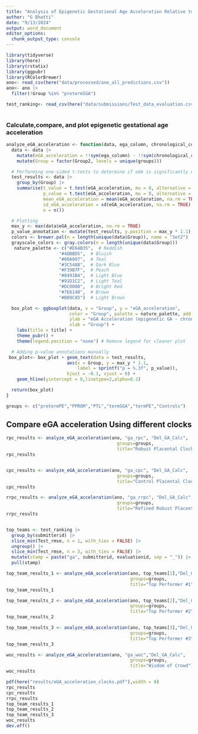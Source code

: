 ```yaml
---
title: "Analysis of Epigenetic Gestational Age Acceleration Relative to Chronological Age"
author: "G Bhatti"
date: "9/13/2024"
output: word_document
editor_options:
  chunk_output_type: console
---
```


```r
library(tidyverse)
library(here)
library(rstatix)
library(ggpubr)
library(RColorBrewer)
ano<- read_csv(here("data/processed/ano_all_predictions.csv"))
ano<- ano |> 
  filter(!Group %in% "pretermSGA")

test_ranking<- read_csv(here("data/submissions/Test_data_evaluation.csv"))
               
```

### Calculate,compare, and plot epigenetic gestational age acceleration 
```r

analyze_eGA_acceleration <- function(data, ega_column, chronological_column, groups, title=NULL) {
  data <- data |> 
    mutate(eGA_acceleration = !!sym(ega_column) - !!sym(chronological_column)) |> 
    mutate(Group = factor(Group2, levels = unique(groups)))

  # Performing one-sided t-tests to determine if eGA is significantly different from chronological age
  test_results <- data |> 
    group_by(Group) |> 
    summarise(t_value = t.test(eGA_acceleration, mu = 0, alternative = "two.sided")$statistic,
              p_value = t.test(eGA_acceleration, mu = 0, alternative = "two.sided")$p.value,
              mean_eGA_acceleration = mean(eGA_acceleration, na.rm = TRUE),
              sd_eGA_acceleration = sd(eGA_acceleration, na.rm = TRUE),
              n = n()) 

  # Plotting
  max_y <- max(data$eGA_acceleration, na.rm = TRUE)
  p_value_annotation <- mutate(test_results, y.position = max_y * 1.1)
  colors <- brewer.pal(n = length(unique(data$Group)), name = "Set2")
  grayscale_colors <- gray.colors(n = length(unique(data$Group)))
   nature_palette <- c("#E64B35",  # Reddish
                    "#4DBBD5",  # Bluish
                    "#00A087",  # Teal
                    "#3C5488",  # Dark Blue
                    "#F39B7F",  # Peach
                    "#8491B4",  # Light Blue
                    "#91D1C2",  # Light Teal
                    "#DC0000",  # Bright Red
                    "#7E6148",  # Brown
                    "#B09C85")  # Light Brown

  box_plot <- ggboxplot(data, x = "Group", y = "eGA_acceleration",
                        color = "Group", palette = nature_palette, add = "jitter",
                        ylab = "eGA Acceleration (epigenetic GA - chronological GA)", 
                        xlab = "Group") +
    labs(title = title) +
    theme_pubr() +
    theme(legend.position = "none") # Remove legend for cleaner plot

  # Adding p-value annotations manually
 box_plot<- box_plot + geom_text(data = test_results, 
                       aes(x = Group, y = max_y * 1.1, 
                           label = sprintf("p = %.3f", p_value)),
                       hjust = -0.1, vjust = 0) +
    geom_hline(yintercept = 0,linetype=2,alpha=0.2)

  return(box_plot)
}


```



```r
groups <- c("pretermPE","PPROM","PTL","termSGA","termPE","Controls")
```

## Compare eGA acceleration Using different clocks
```r
rpc_results <- analyze_eGA_acceleration(ano, "ga_rpc", "Del_GA_Calc",
                                          groups=groups,
                                          title="Robust Placental Clock")
rpc_results


cpc_results <- analyze_eGA_acceleration(ano, "ga_cpc", "Del_GA_Calc",
                                          groups=groups,
                                          title="Control Placental Clock")
cpc_results

rrpc_results <- analyze_eGA_acceleration(ano, "ga_rrpc", "Del_GA_Calc",
                                          groups=groups,
                                          title="Refined Robust Placental Clock")
rrpc_results


top_teams <- test_ranking |> 
  group_by(submitterid) |> 
  slice_min(Test_rmse, n = 1, with_ties = FALSE) |> 
  ungroup() |> 
  slice_min(Test_rmse, n = 3, with_ties = FALSE) |> 
  mutate(stamp = paste("ga", submitterid, evaluationid, sep = "_")) |> 
  pull(stamp)

top_team_results_1 <- analyze_eGA_acceleration(ano, top_teams[1],"Del_GA_Calc",
                                               groups=groups,
                                               title="Top Performer #1")
top_team_results_1

top_team_results_2 <- analyze_eGA_acceleration(ano, top_teams[2],"Del_GA_Calc",
                                               groups=groups,
                                               title="Top Performer #2")
top_team_results_2

top_team_results_3 <- analyze_eGA_acceleration(ano, top_teams[3],"Del_GA_Calc",
                                               groups=groups,
                                               title="Top Performer #3")
top_team_results_3

woc_results <- analyze_eGA_acceleration(ano, "ga_woc","Del_GA_Calc",
                                               groups=groups,
                                               title="Wisdom of Crowd")
woc_results
```


```r
pdf(here("results/eGA_acceleration_clocks.pdf"),width = 8)
rpc_results
cpc_results
rrpc_results
top_team_results_1
top_team_results_2
top_team_results_3
woc_results
dev.off()
```


